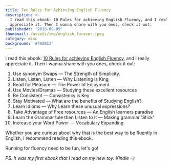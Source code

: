 ```yaml
---
title: Ten Rules for Achieving English Fluency
description: >-
  I read this ebook: 10 Rules for achieving English Fluency, and I really
  appreciate it. Then I wanna share with you ones, check it out:
publishedAt: '2018-09-09'
thumbnail: /assets/img/english_forever.jpeg
category: misc
background: '#7AAB13'
---
```

I read this ebook: [10 Rules for achieving English Fluency](https://www.amazon.com/Rules-Achieving-English-Fluency-successfully-ebook/dp/B00Q4RII52/ref=sr_1_1?ie=UTF8&qid=1537819317&sr=8-1&keywords=10+rules+for+achieving+english+fluency), and I really appreciate it. Then I wanna share with you ones, check it out:

1. Use synonym Swaps — The Strength of Simplicity.
2. Listen, Listen, Listen — Why Listening is King
3. Read for Pleasure — The Power of Enjoyment
4. Use Movies/Dramas — Studying these excellent resources
5. Be Consistent — Consistency is Key
6. Stay Motivated — What are the benefits of Studying English?
7. Learn Idioms — Why Learn these unusual expressions?
8. Take Advantage of Free resources — An English learners paradise
9. Learn the Grammar tule then Listen to It — Making grammar 'Stick'
10. Increase your Word Power — Vocabulary Expanding

Whether you are curious about why that is the best way to be fluently in English, I recommend reading this ebook.

Running for fluency need to be fun, let's go!

_PS. It was my first ebook that I read on my new toy: Kindle =)_
